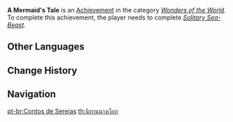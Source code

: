 {{Achievement Infobox
|title        = 
|id           = 81151
|order id     = 1137
|category     = Wonders of the World
|description  = Help [[Kumi]] with her problem.
|requirements = Complete ''[[Solitary Sea-Beast]].''
|primogems    = 5
|tracking     = 
|hidden       = 1
|topic        = 
|type         = Quest
}}
'''A Mermaid's Tale''' is an [[Achievement]] in the category ''[[Wonders of the World]]''. To complete this achievement, the player needs to complete ''[[Solitary Sea-Beast]].''
<!--
==Trivia==

==Video Guides==
{{EVT
|video1   = 
|caption1 = 
}}
-->
==Other Languages==
{{Other Languages
|en      = A Mermaid's Tale
|zhs     = 人鱼童话
|zhs_rm  = Rényú tónghuà
|zht     = 人魚童話
|zht_rm  = Rényú tónghuà
|zh_tl   = Mermaid's Fairy Tale
|ja      = 人魚の童話
|ja_rm   = Ningyo no Douwa
|ja_tl   = A Mermaid's Fairy Tale
|ko      = 인어 동화
|ko_tl   = Mermaid Fairy Tale
|es      = El cuento de la sirena
|es_tl   = The Mermaid's Tale
|fr      = Le conte d'une sirène
|fr_tl   = A Mermaid's Tale
|ru      = Сказка о Русалочке
|ru_tl   = A Tale of the Little {{w|Rusalka}}
|th      = นิทานนางเงือก
|th_rm   = Ni-than Nang-ngueak
|th_tl   = A Mermaid's Tale
|vi      = Cổ Tích Người Cá
|vi_tl   = Mermaid Fairy Tale
|de      = Das Märchen von der Meerjungfrau
|de_tl   = The Mermaid's Tale
|id      = Kisah Putri Duyung
|id_tl   = Mermaid's Tale
|pt      = Contos de Sereias
|pt_tl   = 
|tr      = Bir Deniz Kızının Hikayesi
|tr_tl   = 
|it      = Racconto di una sirena
|it_tl   = 
}}

==Change History==
{{Change History|2.1}}
<!--
==References==
{{Reflist}}
-->
==Navigation==
{{Achievement Navbox|Wonders of the World|Quest}}

[[pt-br:Contos de Sereias]]
[[th:นิทานนางเงือก]]